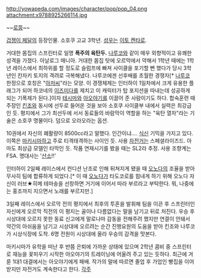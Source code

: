 http://yowapeda.com/images/character/pop/pop_04.png
attachment:x9788925266114.jpg

~~[[로뚱]]~~

[[겁쟁이 페달]]의 등장인물. 소호쿠 고교 3학년. [[성우]]는 [[이토 켄타로]].

거대한 몸집의 스프린터로 일명 '''폭주의 육탄두.''' [[나루코 쇼키치|나루코]]와 같이 매우 외향적이고 유쾌한 성격을 가졌다. 아날로그 매니아. 거대한 몸집 탓에 오르막에서 약해서 1학년 때에는 1학년 레이스에서 최하위를 할 정도로 슬럼프에 빠져 사이클을 포기할 뻔 했다가 당시 3학년인 칸자키 토지의 격려로 극복해냈다. 나루코에겐 선후배를 초월한 경쟁자[* [[나루코 쇼키치|나루코]] 한정으로 호칭은 "[[아저씨]]"라는 모양. 이 경쟁체제는 인터하이 1일차에서 크게 유용한 플래그가 되어 하코네의 [[이즈미다 토이치로|이즈미다]]를 제치고 이 캐릭터가 탑 포지션을 따내는데 성공하게 되는 기폭제가 된다.]이자 [[테시마 준타|테시마]]와 [[아오야기 하지메|아오야기]]를 이끌어 준 사람이기도 하다. 합숙훈련 때 주장인 [[킨조 신고|킨조]]와 동시에 선두로 들어온 것을 보아 소호쿠 사이클부 내에서 실력은 최강급인 듯. 평지에서 그가 최선두에 서서 동료들의 바람막이 역할을 하는 "육탄 열차"라는 기술은 소호쿠 명물이다. 덤으로 오라오라는 옵션.

10권에서 자신의 폐활량이 8500cc라고 말했다. 인간이냐…. [[식신]] 기믹을 가지고 있다. 이쪽은 [[마키시마 유스케|마키시마]]하고 주로 티격태격하는 사이인 듯. 사용 [[자전거]]는 스페셜라이즈드. 아마도 최상급 모델인 타막인 듯. 작품 연재시기를 봤을 때는 SL2라 추정. 사용 조향계는 FSA.
명대사는 '[[산소]]!!'

인터하이 2일째 레이스에서 컨디션 난조로 인해 뒤쳐지게 됐을 때 [[오노다 사카미치|오노다]]의 조율을 받아 무사히 팀에 합류하게 되었다.[* 이 때 [[오노다 사카미치|오노다]]가 타도코로를 힘내게 하기 위해 오노다 자신이 러브★히메 테마송을 선창하면 거기에 이어서 따라 부르라고 부탁한다. 뭐, 나중에는 홍조까지 지으면서 노래를 부르지만.]

3일째 레이스에서 오르막 전의 평지에서 최후의 투혼을 발휘해 팀을 이끈 후 스프린터인 자신에게 오르막 직전의 이 평지는 골이나 다름없다는 말을 남기고 뒤로 처진다. 우승 후 시상대에 오르지 못한 동료 신고에게 말로나마 감동을 전해주려 했지만 연결이 안돼서 약간의 아쉬움을 남기고 시상대에 오르려는 순간 진행요원의 도움을 받아 킨조와 나루코가 시상식장에 도착. 6명 전원이 시상대에 올라 우승의 감격을 맛본다.

마키시마가 유학을 떠난 후 반쯤 은퇴에 가까운 상태에 있으며 2학년 콤비 중 스프린터로 재능을 꽃피우기 시작한 아오야기의 트레이닝에 어울려 주고 있는 듯하다. 최근에 겨룬 1대1 대결에서는 아오야기에게 패배. 작가의 말에 따르면 졸업 후 가업인 빵집을 이어받지만 자전거도 계속한다고 한다.
[[각주]]
